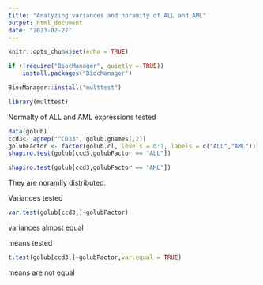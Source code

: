 ---
title: "Analyzing variances and noramity of ALL and AML"
output: html_document
date: "2023-02-27"
---

```{r setup, include=FALSE}
knitr::opts_chunk$set(echo = TRUE)
```


```{r}
if (!require("BiocManager", quietly = TRUE))
    install.packages("BiocManager")

BiocManager::install("multtest")
```

```{r}
library(multtest)

```
Normalty of ALL and AML expressions tested
```{r}
data(golub)
ccd3<- agrep("^CD33", golub.gnames[,2])
golubFactor <- factor(golub.cl, levels = 0:1, labels = c("ALL","AML"))
shapiro.test(golub[ccd3,golubFactor == "ALL"])
```

```{r}
shapiro.test(golub[ccd3,golubFactor == "AML"])
```
They are noramlly distributed.

Variances tested
```{r}
var.test(golub[ccd3,]~golubFactor)
```
variances almost equal

means tested
```{r}
t.test(golub[ccd3,]~golubFactor,var.equal = TRUE)
```
means are not equal
